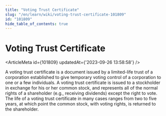 ```yaml
---
title: "Voting Trust Certificate"
slug: "/en/learn/wiki/voting-trust-certificate-101809"
id: "101809"
hide_table_of_contents: true
---
```



# Voting Trust Certificate

<ArticleMeta id={101809} updatedAt={'2023-09-26 13:58:58'} />
<div className='border-solid border-b border-t-0 my-4 border-[var(--ifm-color-gray-300)]' />

A voting trust certificate is a document issued by a limited-life trust of a corporation established to give temporary voting control of a corporation to one or a few individuals. A voting trust certificate is issued to a stockholder in exchange for his or her common stock, and represents all of the normal rights of a shareholder (e.g., receiving dividends) except the right to vote. The life of a voting trust certificate in many cases ranges from two to five years, at which point the common stock, with voting rights, is returned to the shareholder.
